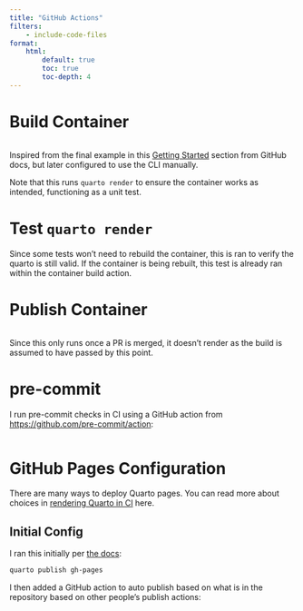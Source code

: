```yaml
---
title: "GitHub Actions"
filters:
    - include-code-files
format:
    html:
        default: true
        toc: true
        toc-depth: 4
---
```


# Build Container

```.YAML
```

Inspired from the final example in this [Getting Started](https://github.com/devcontainers/ci/blob/main/docs/github-action.md#getting-started) section from GitHub docs, but later configured to use the CLI manually.

Note that this runs `quarto render` to ensure the container works as intended, functioning as a unit test.

# Test `quarto render`

Since some tests won't need to rebuild the container, this is ran to verify the quarto is still valid. If the container is being rebuilt, this test is already ran within the container build action.

# Publish Container

```.YAML
```

Since this only runs once a PR is merged, it doesn't render as the build is assumed to have passed by this point.


# pre-commit

I run pre-commit checks in CI using a GitHub action from [https://github.com/pre-commit/action](https://github.com/pre-commit/action):

```.YAML
```

# GitHub Pages Configuration

There are many ways to deploy Quarto pages. You can read more about choices in
[rendering Quarto in CI](https://quarto.org/docs/publishing/ci.html#rendering-for-ci)
here.

## Initial Config

I ran this initially per [the docs](https://quarto.org/docs/publishing/github-pages.html#publish-action):

```bash
quarto publish gh-pages
```

I then added a GitHub action to auto publish based on what is in the repository based on other people's publish actions:

```.YAML
```
